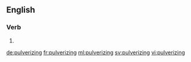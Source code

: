 ==English==

===Verb===
{{head|en|present participle}}

# {{present participle of|pulverize|lang=en}}

[[de:pulverizing]]
[[fr:pulverizing]]
[[ml:pulverizing]]
[[sv:pulverizing]]
[[vi:pulverizing]]
